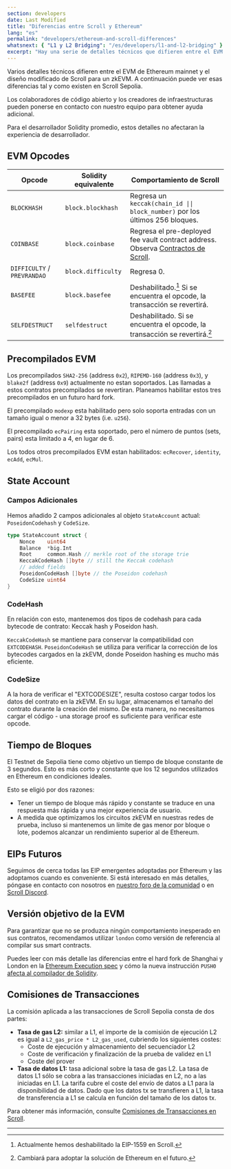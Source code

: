 ```yaml
---
section: developers
date: Last Modified
title: "Diferencias entre Scroll y Ethereum"
lang: "es"
permalink: "developers/ethereum-and-scroll-differences"
whatsnext: { "L1 y L2 Bridging": "/es/developers/l1-and-l2-bridging" }
excerpt: "Hay una serie de detalles técnicos que difieren entre el EVM de Ethereum mainnet y el diseño modificado de Scroll para un zkEVM. A continuación puedes ver esas diferencias tal y como existen ahora."
---
```



Varios detalles técnicos difieren entre el EVM de Ethereum mainnet y el diseño modificado de Scroll para un zkEVM. A continuación puede ver esas diferencias tal y como existen en Scroll Sepolia.

Los colaboradores de código abierto y los creadores de infraestructuras pueden ponerse en contacto con nuestro equipo para obtener ayuda adicional.

<Aside type="tip" title="No te preocupes!">
  Para el desarrollador Solidity promedio, estos detalles no afectaran la experiencia de desarrollador.
</Aside>

## EVM Opcodes

| Opcode                      | Solidity equivalente | Comportamiento de Scroll                                                                                            |
| --------------------------- | ------------------- | ---------------------------------------------------------------------------------------------------------- |
| `BLOCKHASH`                 | `block.blockhash`   | Regresa un `keccak(chain_id \|\| block_number)` por los últimos 256 bloques.                                      |
| `COINBASE`                  | `block.coinbase`    | Regresa el pre-deployed fee vault contract address. Observa [Contractos de Scroll](/es/developers/scroll-contracts). |
| `DIFFICULTY` / `PREVRANDAO` | `block.difficulty`  | Regresa 0.                                                                                                 |
| `BASEFEE`                   | `block.basefee`     | Deshabilitado.[^eip1559] Si se encuentra el opcode, la transacción se revertirá.                        |
| `SELFDESTRUCT`              | `selfdestruct`      | Deshabilitado. Si se encuentra el opcode, la transacción se revertirá.[^willadpot]                      |

[^eip1559]: Actualmente hemos deshabilitado la EIP-1559 en Scroll.
[^willadpot]: Cambiará para adoptar la solución de Ethereum en el futuro.

## Precompilados EVM

Los precompilados `SHA2-256` (address `0x2`), `RIPEMD-160` (address `0x3`), y `blake2f` (address `0x9`) actualmente no estan soportados. Las llamadas a estos contratos precompilados se revertiran. Planeamos habilitar estos tres precompilados en un futuro hard fork.

El precompilado `modexp` esta habilitado pero solo soporta entradas con un tamaño igual o menor a 32 bytes (i.e. `u256`).

El precompilado `ecPairing` esta soportado, pero el número de puntos (sets, pairs) esta limitado a 4, en lugar de 6.

Los todos otros precompilados EVM estan habilitados: `ecRecover`, `identity`, `ecAdd`, `ecMul`.

## State Account

### **Campos Adicionales**

Hemos añadido 2 campos adicionales al objeto `StateAccount` actual: `PoseidonCodehash` y `CodeSize`.

```go
type StateAccount struct {
	Nonce    uint64
	Balance  *big.Int
	Root     common.Hash // merkle root of the storage trie
	KeccakCodeHash []byte // still the Keccak codehash
	// added fields
	PoseidonCodeHash []byte // the Poseidon codehash
	CodeSize uint64
}
```

### **CodeHash**

En relación con esto, mantenemos dos tipos de codehash para cada bytecode de contrato: Keccak hash y Poseidon hash.

`KeccakCodeHash` se mantiene para conservar la compatibilidad con `EXTCODEHASH`. `PoseidonCodeHash` se utiliza para verificar la corrección de los bytecodes cargados en la zkEVM, donde Poseidon hashing es mucho más eficiente.

### CodeSize

A la hora de verificar el "EXTCODESIZE", resulta costoso cargar todos los datos del contrato en la zkEVM. En su lugar, almacenamos el tamaño del contrato durante la creación del mismo. De esta manera, no necesitamos cargar el código - una storage proof es suficiente para verificar este opcode.

## Tiempo de Bloques

El Testnet de Sepolia tiene como objetivo un tiempo de bloque constante de 3 segundos. Esto es más corto y constante que los 12 segundos utilizados en Ethereum en condiciones ideales.

Esto se eligió por dos razones:

- Tener un tiempo de bloque más rápido y constante se traduce en una respuesta más rápida y una mejor experiencia de usuario.
- A medida que optimizamos los circuitos zkEVM en nuestras redes de prueba, incluso si mantenemos un límite de gas menor por bloque o lote, podemos alcanzar un rendimiento superior al de Ethereum.

## EIPs Futuros

Seguimos de cerca todas las EIP emergentes adoptadas por Ethereum y las adoptamos cuando es conveniente. Si está interesado en más detalles, póngase en contacto con nosotros en [nuestro foro de la comunidad](https://community.scroll.io) o en [Scroll Discord](https://discord.gg/scroll).

## Versión objetivo de la EVM

Para garantizar que no se produzca ningún comportamiento inesperado en sus contratos, recomendamos utilizar `london` como versión de referencia al compilar sus smart contracts.

Puedes leer con más detalle las diferencias entre el hard fork de Shanghai y London en la [Ethereum Execution spec](https://github.com/ethereum/execution-specs/blob/master/network-upgrades/mainnet-upgrades/shanghai.md) y cómo la nueva instrucción `PUSH0` [afecta al compilador de Solidity](https://blog.soliditylang.org/2023/05/10/solidity-0.8.20-release-announcement/).

## Comisiones de Transacciones

La comisión aplicada a las transacciones de Scroll Sepolia consta de dos partes:

- **Tasa de gas L2:** similar a L1, el importe de la comisión de ejecución L2 es igual a `L2_gas_price * L2_gas_used`, cubriendo los siguientes costes:
  - Coste de ejecución y almacenamiento del secuenciador L2
  - Coste de verificación y finalización de la prueba de validez en L1
  - Coste del prover
- **Tasa de datos L1:** tasa adicional sobre la tasa de gas L2. La tasa de datos L1 sólo se cobra a las transacciones iniciadas en L2, no a las iniciadas en L1. La tarifa cubre el coste del envío de datos a L1 para la disponibilidad de datos. Dado que los datos tx se transfieren a L1, la tasa de transferencia a L1 se calcula en función del tamaño de los datos tx.

Para obtener más información, consulte [Comisiones de Transacciones en Scroll](/es/developers/transaction-fees-on-scroll).

---
